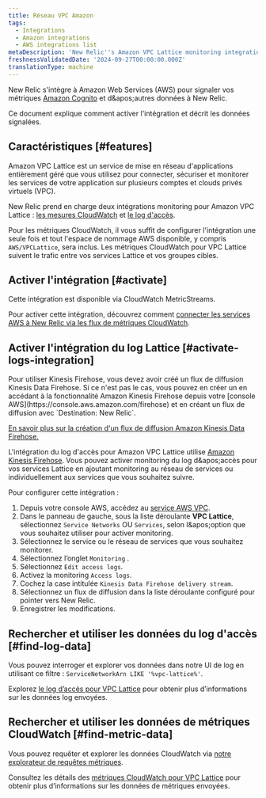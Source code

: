```yaml
---
title: Réseau VPC Amazon
tags:
  - Integrations
  - Amazon integrations
  - AWS integrations list
metaDescription: 'New Relic''s Amazon VPC Lattice monitoring integration: how to enable it, and the data it reports.'
freshnessValidatedDate: '2024-09-27T00:00:00.000Z'
translationType: machine
---
```


New Relic s'intègre à Amazon Web Services (AWS) pour signaler vos métriques [Amazon Cognito](https://aws.amazon.com/vpc/lattice/) et d&amp;apos;autres données à New Relic.

Ce document explique comment activer l'intégration et décrit les données signalées.

## Caractéristiques [#features]

Amazon VPC Lattice est un service de mise en réseau d'applications entièrement géré que vous utilisez pour connecter, sécuriser et monitorer les services de votre application sur plusieurs comptes et clouds privés virtuels (VPC).

New Relic prend en charge deux intégrations monitoring pour Amazon VPC Lattice : [les mesures CloudWatch](https://docs.aws.amazon.com/vpc-lattice/latest/ug/monitoring-cloudwatch.html) et [le log d'accès](https://docs.aws.amazon.com/vpc-lattice/latest/ug/monitoring-access-logs.html).

Pour les métriques CloudWatch, il vous suffit de configurer l'intégration une seule fois et tout l'espace de nommage AWS disponible, y compris `AWS/VPCLattice`, sera inclus. Les métriques CloudWatch pour VPC Lattice suivent le trafic entre vos services Lattice et vos groupes cibles.

## Activer l'intégration [#activate]

Cette intégration est disponible via CloudWatch MetricStreams.

Pour activer cette intégration, découvrez comment [connecter les services AWS à New Relic via les flux de métriques CloudWatch](/docs/infrastructure/amazon-integrations/connect/aws-metric-stream-setup/).

## Activer l'intégration du log Lattice [#activate-logs-integration]

<Callout variant="important">
  Pour utiliser Kinesis Firehose, vous devez avoir créé un flux de diffusion Kinesis Data Firehose. Si ce n'est pas le cas, vous pouvez en créer un en accédant à la fonctionnalité Amazon Kinesis Firehose depuis votre [console AWS](https://console.aws.amazon.com/firehose) et en créant un flux de diffusion avec `Destination: New Relic`.

  [En savoir plus sur la création d'un flux de diffusion Amazon Kinesis Data Firehose.](https://docs.aws.amazon.com/firehose/latest/dev/basic-create.html?icmpid=docs_console_unmapped)
</Callout>

L'intégration du log d'accès pour Amazon VPC Lattice utilise [Amazon Kinesis Firehose](https://aws.amazon.com/kinesis/data-firehose/). Vous pouvez activer monitoring du log d&amp;apos;accès pour vos services Lattice en ajoutant monitoring au réseau de services ou individuellement aux services que vous souhaitez suivre.

Pour configurer cette intégration :

1. Depuis votre console AWS, accédez au [service AWS VPC](https://console.aws.amazon.com/vpc).
2. Dans le panneau de gauche, sous la liste déroulante <DNT>**VPC Lattice**</DNT>, sélectionnez `Service Networks` OU `Services`, selon l&amp;apos;option que vous souhaitez utiliser pour activer monitoring.
3. Sélectionnez le service ou le réseau de services que vous souhaitez monitorer.
4. Sélectionnez l’onglet `Monitoring` .
5. Sélectionnez `Edit access logs`.
6. Activez la monitoring `Access logs`.
7. Cochez la case intitulée `Kinesis Data Firehose delivery stream`.
8. Sélectionnez un flux de diffusion dans la liste déroulante configuré pour pointer vers New Relic.
9. Enregistrer les modifications.

## Rechercher et utiliser les données du log d'accès [#find-log-data]

Vous pouvez interroger et explorer vos données dans notre UI de log en utilisant ce filtre : `ServiceNetworkArn LIKE '%vpc-lattice%'`.

Explorez [le log d’accès pour VPC Lattice](https://docs.aws.amazon.com/vpc-lattice/latest/ug/monitoring-access-logs.html) pour obtenir plus d’informations sur les données log envoyées.

## Rechercher et utiliser les données de métriques CloudWatch [#find-metric-data]

Vous pouvez requêter et explorer les données CloudWatch via [notre explorateur de requêtes métriques](/docs/data-apis/understand-data/metric-data/query-metric-data-type/).

Consultez les détails des [métriques CloudWatch pour VPC Lattice](https://docs.aws.amazon.com/vpc-lattice/latest/ug/monitoring-cloudwatch.html) pour obtenir plus d’informations sur les données de métriques envoyées.